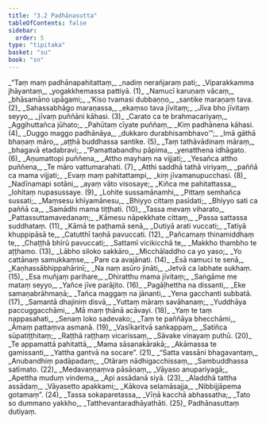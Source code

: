 ```yaml
---
title: "3.2 Padhānasutta"
tableOfContents: false
sidebar:
  order: 5
type: "tipitaka"
basket: "su"
book: "sn"
---
```



<DynamicBreadcrumb />

<Division number="428" book="sn">

<Paragraph number="493" type="verses" book="sn">
_“Taṃ maṃ padhānapahitattaṃ,_  
_nadiṃ nerañjaraṃ pati;_  
_Viparakkamma jhāyantaṃ,_  
_yogakkhemassa pattiyā. (1)_  

</Paragraph>

</Division>
<Division number="429" book="sn">

<Paragraph number="494" type="verses" book="sn">
_Namucī karuṇaṃ vācaṃ,_  
_bhāsamāno upāgami;_  
_‘Kiso tvamasi dubbaṇṇo,_  
_santike maraṇaṃ tava. (2)_  

</Paragraph>

</Division>
<Division number="430" book="sn">

<Paragraph number="495" type="verses" book="sn">
_Sahassabhāgo maraṇassa,_  
_ekaṃso tava jīvitaṃ;_  
_Jīva bho jīvitaṃ seyyo,_  
_jīvaṃ puññāni kāhasi. (3)_  

</Paragraph>

</Division>
<Division number="431" book="sn">

<Paragraph number="496" type="verses" book="sn">
_Carato ca te brahmacariyaṃ,_  
_Aggihuttañca jūhato;_  
_Pahūtaṃ cīyate puññaṃ,_  
_Kiṃ padhānena kāhasi. (4)_  

</Paragraph>

</Division>
<Division number="432" book="sn">

<Paragraph number="497" type="verses" book="sn">
_Duggo maggo padhānāya,_  
_dukkaro durabhisambhavo’”;_  
_Imā gāthā bhaṇaṃ māro,_  
_aṭṭhā buddhassa santike. (5)_  

</Paragraph>

</Division>
<Division number="433" book="sn">

<Paragraph number="498" type="verses" book="sn">
_Taṃ tathāvādinaṃ māraṃ,_  
_bhagavā etadabravi;_  
_“Pamattabandhu pāpima,_  
_yenatthena idhāgato. (6)_  

</Paragraph>

</Division>
<Division number="434" book="sn">

<Paragraph number="499" type="verses" book="sn">
_Aṇumattopi puññena,_  
_Attho mayhaṃ na vijjati;_  
_Yesañca attho puññena,_  
_Te māro vattumarahati. (7)_  

</Paragraph>

</Division>
<Division number="435" book="sn">

<Paragraph number="500" type="verses" book="sn">
_Atthi saddhā tathā viriyaṃ,_  
_paññā ca mama vijjati;_  
_Evaṃ maṃ pahitattampi,_  
_kiṃ jīvamanupucchasi. (8)_  

</Paragraph>

</Division>
<Division number="436" book="sn">

<Paragraph number="501" type="verses" book="sn">
_Nadīnamapi sotāni,_  
_ayaṃ vāto visosaye;_  
_Kiñca me pahitattassa,_  
_lohitaṃ nupasussaye. (9)_  

</Paragraph>

</Division>
<Division number="437" book="sn">

<Paragraph number="502" type="verses" book="sn">
_Lohite sussamānamhi,_  
_Pittaṃ semhañca sussati;_  
_Maṃsesu khīyamānesu,_  
_Bhiyyo cittaṃ pasīdati;_  
_Bhiyyo sati ca paññā ca,_  
_Samādhi mama tiṭṭhati. (10)_  

</Paragraph>

</Division>
<Division number="438" book="sn">

<Paragraph number="503" type="verses" book="sn">
_Tassa mevaṃ viharato,_  
_Pattassuttamavedanaṃ;_  
_Kāmesu nāpekkhate cittaṃ,_  
_Passa sattassa suddhataṃ. (11)_  

</Paragraph>

</Division>
<Division number="439" book="sn">

<Paragraph number="504" type="verses" book="sn">
_Kāmā te paṭhamā senā,_  
_Dutiyā arati vuccati;_  
_Tatiyā khuppipāsā te,_  
_Catutthī taṇhā pavuccati. (12)_  

</Paragraph>

</Division>
<Division number="440" book="sn">

<Paragraph number="505" type="verses" book="sn">
_Pañcamaṃ thinamiddhaṃ te,_  
_Chaṭṭhā bhīrū pavuccati;_  
_Sattamī vicikicchā te,_  
_Makkho thambho te aṭṭhamo. (13)_  

</Paragraph>

</Division>
<Division number="441" book="sn">

<Paragraph number="506" type="verses" book="sn">
_Lābho siloko sakkāro,_  
_Micchāladdho ca yo yaso;_  
_Yo cattānaṃ samukkaṃse,_  
_Pare ca avajānati. (14)_  

</Paragraph>

</Division>
<Division number="442" book="sn">

<Paragraph number="507" type="verses" book="sn">
_Esā namuci te senā,_  
_Kaṇhassābhippahārinī;_  
_Na naṃ asūro jināti,_  
_Jetvā ca labhate sukhaṃ. (15)_  

</Paragraph>

</Division>
<Division number="443" book="sn">

<Paragraph number="508" type="verses" book="sn">
_Esa muñjaṃ parihare,_  
_Dhiratthu mama jīvitaṃ;_  
_Saṅgāme me mataṃ seyyo,_  
_Yañce jīve parājito. (16)_  

</Paragraph>

</Division>
<Division number="444" book="sn">

<Paragraph number="509" type="verses" book="sn">
_Pagāḷhettha na dissanti,_  
_Eke samaṇabrāhmaṇā;_  
_Tañca maggaṃ na jānanti,_  
_Yena gacchanti subbatā. (17)_  

</Paragraph>

</Division>
<Division number="445" book="sn">

<Paragraph number="510" type="verses" book="sn">
_Samantā dhajiniṃ disvā,_  
_Yuttaṃ māraṃ savāhanaṃ;_  
_Yuddhāya paccuggacchāmi,_  
_Mā maṃ ṭhānā acāvayi. (18)_  

</Paragraph>

</Division>
<Division number="446" book="sn">

<Paragraph number="511" type="verses" book="sn">
_Yaṃ te taṃ nappasahati,_  
_Senaṃ loko sadevako;_  
_Taṃ te paññāya bhecchāmi,_  
_Āmaṃ pattaṃva asmanā. (19)_  

</Paragraph>

</Division>
<Division number="447" book="sn">

<Paragraph number="512" type="verses" book="sn">
_Vasīkaritvā saṅkappaṃ,_  
_Satiñca sūpatiṭṭhitaṃ;_  
_Raṭṭhā raṭṭhaṃ vicarissaṃ,_  
_Sāvake vinayaṃ puthū. (20)_  

</Paragraph>

</Division>
<Division number="448" book="sn">

<Paragraph number="513" type="verses" book="sn">
_Te appamattā pahitattā,_  
_Mama sāsanakārakā;_  
_Akāmassa te gamissanti,_  
_Yattha gantvā na socare”. (21)_  

</Paragraph>

</Division>
<Division number="449" book="sn">

<Paragraph number="514" type="verses" book="sn">
_“Satta vassāni bhagavantaṃ,_  
_Anubandhiṃ padāpadaṃ;_  
_Otāraṃ nādhigacchissaṃ,_  
_Sambuddhassa satīmato. (22)_  

</Paragraph>

</Division>
<Division number="450" book="sn">

<Paragraph number="515" type="verses" book="sn">
_Medavaṇṇaṃva pāsāṇaṃ,_  
_Vāyaso anupariyagā;_  
_Apettha muduṃ vindema,_  
_Api assādanā siyā. (23)_  

</Paragraph>

</Division>
<Division number="451" book="sn">

<Paragraph number="516" type="verses" book="sn">
_Aladdhā tattha assādaṃ,_  
_Vāyasetto apakkami;_  
_Kākova selamāsajja,_  
_Nibbijjāpema gotamaṃ”. (24)_  

</Paragraph>

</Division>
<Division number="452" book="sn">

<Paragraph number="517" type="verses" book="sn">
_Tassa sokaparetassa,_  
_Vīṇā kacchā abhassatha;_  
_Tato so dummano yakkho,_  
_Tatthevantaradhāyathāti. (25)_  


</Paragraph>
</Division>

<Paragraph number="518" type="center" book="sn">
Padhānasuttaṃ dutiyaṃ.
</Paragraph>
